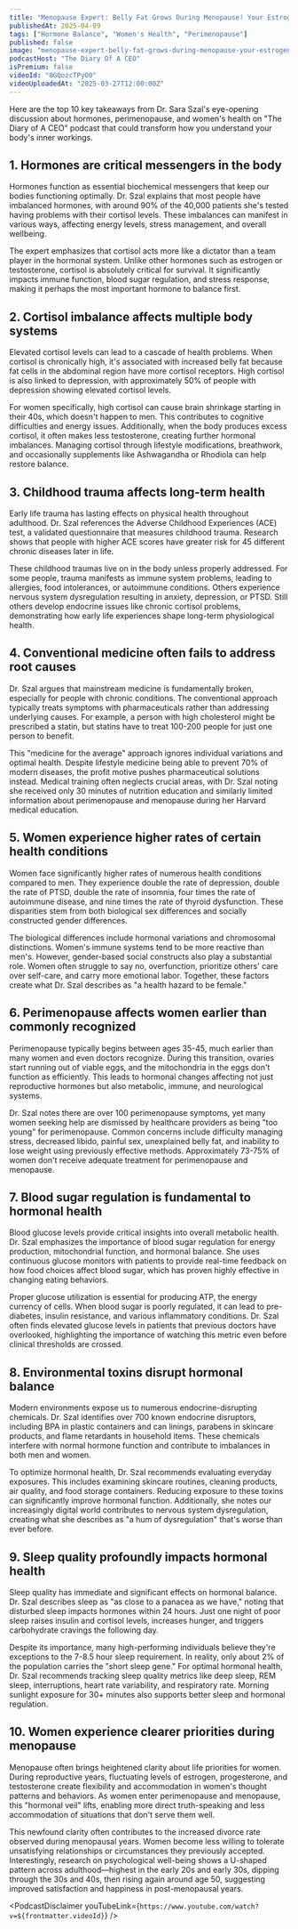 ```yaml
---
title: "Menopause Expert: Belly Fat Grows During Menopause! Your Estrogen Levels Are Controlling You!"
publishedAt: 2025-04-09
tags: ["Hormone Balance", "Women's Health", "Perimenopause"]
published: false
image: "menopause-expert-belly-fat-grows-during-menopause-your-estrogen-levels-controlling-you.jpg"
podcastHost: "The Diary Of A CEO"
isPremium: false
videoId: "0GQozcTPyO0"
videoUploadedAt: "2025-03-27T12:00:00Z"
---
```



<PodcastSummaryPageLayout frontmatter={frontmatter}>

Here are the top 10 key takeaways from Dr. Sara Szal's eye-opening discussion about hormones, perimenopause, and women's health on "The Diary of A CEO" podcast that could transform how you understand your body's inner workings.

## 1. Hormones are critical messengers in the body

Hormones function as essential biochemical messengers that keep our bodies functioning optimally. Dr. Szal explains that most people have imbalanced hormones, with around 90% of the 40,000 patients she's tested having problems with their cortisol levels. These imbalances can manifest in various ways, affecting energy levels, stress management, and overall wellbeing.

The expert emphasizes that cortisol acts more like a dictator than a team player in the hormonal system. Unlike other hormones such as estrogen or testosterone, cortisol is absolutely critical for survival. It significantly impacts immune function, blood sugar regulation, and stress response, making it perhaps the most important hormone to balance first.

## 2. Cortisol imbalance affects multiple body systems

Elevated cortisol levels can lead to a cascade of health problems. When cortisol is chronically high, it's associated with increased belly fat because fat cells in the abdominal region have more cortisol receptors. High cortisol is also linked to depression, with approximately 50% of people with depression showing elevated cortisol levels.

For women specifically, high cortisol can cause brain shrinkage starting in their 40s, which doesn't happen to men. This contributes to cognitive difficulties and energy issues. Additionally, when the body produces excess cortisol, it often makes less testosterone, creating further hormonal imbalances. Managing cortisol through lifestyle modifications, breathwork, and occasionally supplements like Ashwagandha or Rhodiola can help restore balance.

## 3. Childhood trauma affects long-term health

Early life trauma has lasting effects on physical health throughout adulthood. Dr. Szal references the Adverse Childhood Experiences (ACE) test, a validated questionnaire that measures childhood trauma. Research shows that people with higher ACE scores have greater risk for 45 different chronic diseases later in life.

These childhood traumas live on in the body unless properly addressed. For some people, trauma manifests as immune system problems, leading to allergies, food intolerances, or autoimmune conditions. Others experience nervous system dysregulation resulting in anxiety, depression, or PTSD. Still others develop endocrine issues like chronic cortisol problems, demonstrating how early life experiences shape long-term physiological health.

## 4. Conventional medicine often fails to address root causes

Dr. Szal argues that mainstream medicine is fundamentally broken, especially for people with chronic conditions. The conventional approach typically treats symptoms with pharmaceuticals rather than addressing underlying causes. For example, a person with high cholesterol might be prescribed a statin, but statins have to treat 100-200 people for just one person to benefit.

This "medicine for the average" approach ignores individual variations and optimal health. Despite lifestyle medicine being able to prevent 70% of modern diseases, the profit motive pushes pharmaceutical solutions instead. Medical training often neglects crucial areas, with Dr. Szal noting she received only 30 minutes of nutrition education and similarly limited information about perimenopause and menopause during her Harvard medical education.

## 5. Women experience higher rates of certain health conditions

Women face significantly higher rates of numerous health conditions compared to men. They experience double the rate of depression, double the rate of PTSD, double the rate of insomnia, four times the rate of autoimmune disease, and nine times the rate of thyroid dysfunction. These disparities stem from both biological sex differences and socially constructed gender differences.

The biological differences include hormonal variations and chromosomal distinctions. Women's immune systems tend to be more reactive than men's. However, gender-based social constructs also play a substantial role. Women often struggle to say no, overfunction, prioritize others' care over self-care, and carry more emotional labor. Together, these factors create what Dr. Szal describes as "a health hazard to be female."

## 6. Perimenopause affects women earlier than commonly recognized

Perimenopause typically begins between ages 35-45, much earlier than many women and even doctors recognize. During this transition, ovaries start running out of viable eggs, and the mitochondria in the eggs don't function as efficiently. This leads to hormonal changes affecting not just reproductive hormones but also metabolic, immune, and neurological systems.

Dr. Szal notes there are over 100 perimenopause symptoms, yet many women seeking help are dismissed by healthcare providers as being "too young" for perimenopause. Common concerns include difficulty managing stress, decreased libido, painful sex, unexplained belly fat, and inability to lose weight using previously effective methods. Approximately 73-75% of women don't receive adequate treatment for perimenopause and menopause.

## 7. Blood sugar regulation is fundamental to hormonal health

Blood glucose levels provide critical insights into overall metabolic health. Dr. Szal emphasizes the importance of blood sugar regulation for energy production, mitochondrial function, and hormonal balance. She uses continuous glucose monitors with patients to provide real-time feedback on how food choices affect blood sugar, which has proven highly effective in changing eating behaviors.

Proper glucose utilization is essential for producing ATP, the energy currency of cells. When blood sugar is poorly regulated, it can lead to pre-diabetes, insulin resistance, and various inflammatory conditions. Dr. Szal often finds elevated glucose levels in patients that previous doctors have overlooked, highlighting the importance of watching this metric even before clinical thresholds are crossed.

## 8. Environmental toxins disrupt hormonal balance

Modern environments expose us to numerous endocrine-disrupting chemicals. Dr. Szal identifies over 700 known endocrine disruptors, including BPA in plastic containers and can linings, parabens in skincare products, and flame retardants in household items. These chemicals interfere with normal hormone function and contribute to imbalances in both men and women.

To optimize hormonal health, Dr. Szal recommends evaluating everyday exposures. This includes examining skincare routines, cleaning products, air quality, and food storage containers. Reducing exposure to these toxins can significantly improve hormonal function. Additionally, she notes our increasingly digital world contributes to nervous system dysregulation, creating what she describes as "a hum of dysregulation" that's worse than ever before.

## 9. Sleep quality profoundly impacts hormonal health

Sleep quality has immediate and significant effects on hormonal balance. Dr. Szal describes sleep as "as close to a panacea as we have," noting that disturbed sleep impacts hormones within 24 hours. Just one night of poor sleep raises insulin and cortisol levels, increases hunger, and triggers carbohydrate cravings the following day.

Despite its importance, many high-performing individuals believe they're exceptions to the 7-8.5 hour sleep requirement. In reality, only about 2% of the population carries the "short sleep gene." For optimal hormonal health, Dr. Szal recommends tracking sleep quality metrics like deep sleep, REM sleep, interruptions, heart rate variability, and respiratory rate. Morning sunlight exposure for 30+ minutes also supports better sleep and hormonal regulation.

## 10. Women experience clearer priorities during menopause

Menopause often brings heightened clarity about life priorities for women. During reproductive years, fluctuating levels of estrogen, progesterone, and testosterone create flexibility and accommodation in women's thought patterns and behaviors. As women enter perimenopause and menopause, this "hormonal veil" lifts, enabling more direct truth-speaking and less accommodation of situations that don't serve them well.

This newfound clarity often contributes to the increased divorce rate observed during menopausal years. Women become less willing to tolerate unsatisfying relationships or circumstances they previously accepted. Interestingly, research on psychological well-being shows a U-shaped pattern across adulthood—highest in the early 20s and early 30s, dipping through the 30s and 40s, then rising again around age 50, suggesting improved satisfaction and happiness in post-menopausal years.

<PodcastDisclaimer
  youTubeLink={`https://www.youtube.com/watch?v=${frontmatter.videoId}`}
/>

</PodcastSummaryPageLayout>
